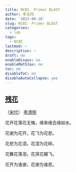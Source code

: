 ---
title: NCBI  Primer BLAST
author: 李玉闯
date: '2023-08-28'
slug: NCBI  Primer BLAST
categories:
  - lab
tags:
  - NCBI
lastmod: ~
description: ~
draft: no
enableDisqus: no
enableMathJax: no
toc: no
disableToC: no
disableAutoCollapse: yes
---

## [残花](https://www.zuowenxue.com/gushi/446027.html)

〔[宋代](https://www.zuowenxue.com/gushi/songdai/)〕 [李清照](https://www.zuowenxue.com/zuozhe/11084.html)

花开花落花无悔，缘来缘去缘如水。

花谢为花开，花飞为花悲。

花悲为花泪，花泪为花碎。

花舞花落泪，花哭花瓣飞。

花开为谁谢，花谢为谁悲。
